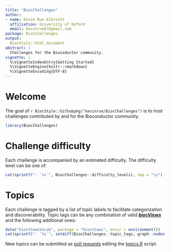 ```yaml
---
title: "BiocChallenges"
author:
- name: Kevin Rue-Albrecht
  affiliation: University of Oxford
  email: kevinrue67@gmail.com
package: BiocChallenges
output:
  BiocStyle::html_document
abstract: |
  Challenges for the Biocoductor community.
vignette: |
  %\VignetteIndexEntry{Getting Started}
  %\VignetteEngine{knitr::rmarkdown}
  %\VignetteEncoding{UTF-8}
---
```


# Welcome

The goal of <i class="fab fa-github"></i> `r BiocStyle::Githubpkg("kevinrue/BiocChallenges")` is to host challenges contributed by and for the Bioconductor community.

```r
library(BiocChallenges)
```

# Challenge difficulty

Each challenge is accompanied by an estimated difficulty.
The difficulty level can be one of:

```r
cat(sprintf("- `%s`", BiocChallenges::difficulty_levels), sep = "\n")
```

# Topics

Each challenge is tagged by a list of topic labels to facilitate categorization and discoverability.
Topic tags can be any combination of valid 
<a href="https://bioconductor.org/packages/release/BiocViews.html" target="_blank"><em><strong>biocViews</strong></em></a>
 and the following additional ones:

```r
data("biocViewsVocab", package = "biocViews", envir = environment())
cat(sprintf("- `%s`", setdiff(BiocChallenges::topic_tags, graph::nodes(biocViewsVocab))), sep = "\n")
```

New topics can be submitted as [pull requests](https://github.com/kevinrue/BiocChallenges/pulls) editing the [topics.R](https://github.com/kevinrue/BiocChallenges/blob/main/R/topics.R) script.
